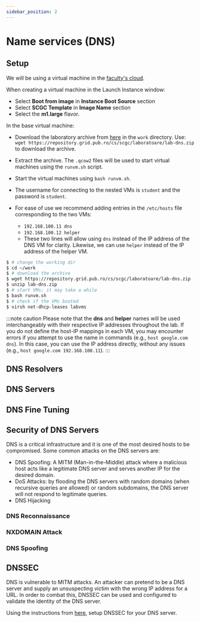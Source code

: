 ```yaml
---
sidebar_position: 2
---
```


# Name services (DNS)

## Setup

We will be using a virtual machine in the [faculty's cloud](http://cloud.grid.pub.ro/).

When creating a virtual machine in the Launch Instance window:
  * Select **Boot from image** in **Instance Boot Source** section
  * Select **SCGC Template** in **Image Name** section
  * Select the **m1.large** flavor.

In the base virtual machine:
  * Download the laboratory archive from [here](https://repository.grid.pub.ro/cs/scgc/laboratoare/lab-dns.zip) in the `work` directory.
Use: `wget https://repository.grid.pub.ro/cs/scgc/laboratoare/lab-dns.zip` to download the archive.

  * Extract the archive.
The `.qcow2` files will be used to start virtual machines using the `runvm.sh` script.
  * Start the virtual machines using `bash runvm.sh`.
  * The username for connecting to the nested VMs is `student` and the password is `student`.
  * For ease of use we recommend adding entries in the `/etc/hosts` file corresponding to the two VMs:
    * `192.168.100.11 dns`
    * `192.168.100.12 helper`
    * These two lines will allow using `dns` instead of the IP address of the DNS VM for clarity. Likewise, we can use `helper` instead of the IP address of the helper VM.

```bash
$ # change the working dir
$ cd ~/work
$ # download the archive
$ wget https://repository.grid.pub.ro/cs/scgc/laboratoare/lab-dns.zip
$ unzip lab-dns.zip
$ # start VMs; it may take a while
$ bash runvm.sh
$ # check if the VMs booted
$ virsh net-dhcp-leases labvms
```

:::note caution
Please note that the **dns** and **helper** names will be used interchangeably
with their respective IP addresses throughout the lab. If you do not define the
host-IP mappings in each VM, you may encounter errors if you attempt to use
the name in commands (e.g., `host google.com dns`). In this case, you can use
the IP address directly, without any issues (e.g., `host google.com 192.168.100.11`).
:::


## DNS Resolvers


<Resolvers/>

## DNS Servers


<Servers/>

## DNS Fine Tuning


<Tuning/>

## Security of DNS Servers
DNS is a critical infrastructure and it is one of the most desired hosts to be compromised.
Some common attacks on the DNS servers are:
 * DNS Spoofing: A MITM (Man-in-the-Middle) attack where a malicious host acts like a
legitimate DNS server and serves another IP for the desired domain.
 * DoS Attacks: by flooding the DNS servers with random domains (when recursive queries
are allowed) or random subdomains, the DNS server will not respond to legitimate queries.
 * DNS Hijacking

### DNS Reconnaissance

<Recon/>

### NXDOMAIN Attack

<NXDOMAIN/>

### DNS Spoofing

<Spoofing/>

## DNSSEC

DNS is vulnerable to MITM attacks.
An attacker can pretend to be a DNS server and supply an unsuspecting victim with
the wrong IP address for a URL. In order to combat this, DNSSEC can be used and
configured to validate the identity of the DNS server.

Using the instructions from [here](https://www.digitalocean.com/community/tutorials/how-to-setup-dnssec-on-an-authoritative-bind-dns-server--2),
setup DNSSEC for your DNS server.
